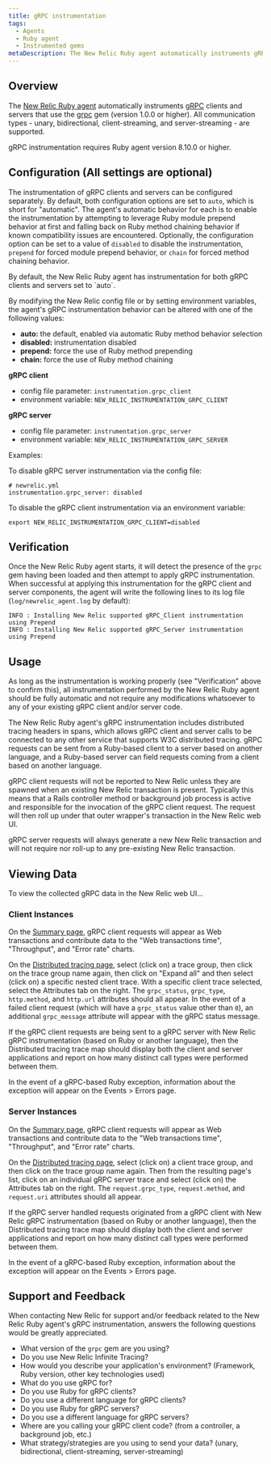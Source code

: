 ```yaml
---
title: gRPC instrumentation
tags:
  - Agents
  - Ruby agent
  - Instrumented gems
metaDescription: The New Relic Ruby agent automatically instruments gRPC clients and servers.
---
```


## Overview

The [New Relic Ruby agent](/docs/agents/ruby-agent/getting-started/new-relic-ruby) automatically instruments [gRPC](https://grpc.io/) clients and servers that use the [grpc](https://rubygems.org/gems/grpc) gem (version 1.0.0 or higher). All communication types - unary, bidirectional, client-streaming, and server-streaming - are supported.

<Callout variant="important">
  gRPC instrumentation requires Ruby agent version 8.10.0 or higher.
</Callout>


## Configuration (All settings are optional)

The instrumentation of gRPC clients and servers can be configured separately. By default, both configuration options are set to `auto`, which is short for "automatic". The agent's automatic behavior for each is to enable the instrumentation by attempting to leverage Ruby module prepend behavior at first and falling back on Ruby method chaining behavior if known compatibility issues are encountered. Optionally, the configuration option can be set to a value of `disabled` to disable the instrumentation, `prepend` for forced module prepend behavior, or `chain` for forced method chaining behavior.

<Callout variant="tip">
  By default, the New Relic Ruby agent has instrumentation for both gRPC clients and servers set to `auto`.

  By modifying the New Relic config file or by setting environment variables, the agent's gRPC instrumentation behavior can be altered with one of the following values:

  - **auto:** the default, enabled via automatic Ruby method behavior selection
  - **disabled:** instrumentation disabled
  - **prepend:** force the use of Ruby method prepending
  - **chain:** force the use of Ruby method chaining

  **gRPC client**
  - config file parameter: `instrumentation.grpc_client`
  - environment variable: `NEW_RELIC_INSTRUMENTATION_GRPC_CLIENT`

  **gRPC server**
  - config file parameter: `instrumentation.grpc_server`
  - environment variable: `NEW_RELIC_INSTRUMENTATION_GRPC_SERVER`

  Examples:

  To disable gRPC server instrumentation via the config file:

  ```
  # newrelic.yml
  instrumentation.grpc_server: disabled
  ```

  To disable the gRPC client instrumentation via an environment variable:

  ```
  export NEW_RELIC_INSTRUMENTATION_GRPC_CLIENT=disabled
  ```
</Callout>


## Verification

Once the New Relic Ruby agent starts, it will detect the presence of the `grpc` gem having been loaded and then attempt to apply gRPC instrumentation. When successful at applying this instrumentation for the gRPC client and server components, the agent will write the following lines to its log file (`log/newrelic_agent.log` by default):

```
INFO : Installing New Relic supported gRPC_Client instrumentation using Prepend
INFO : Installing New Relic supported gRPC_Server instrumentation using Prepend
```


## Usage

As long as the instrumentation is working properly (see "Verification" above to confirm this), all instrumentation performed by the New Relic Ruby agent should be fully automatic and not require any modifications whatsoever to any of your existing gRPC client and/or server code.

The New Relic Ruby agent's gRPC instrumentation includes distributed tracing headers in spans, which allows gRPC client and server calls to be connected to any other service that supports W3C distributed tracing. gRPC requests can be sent from a Ruby-based client to a server based on another language, and a Ruby-based server can field requests coming from a client based on another language.

<Callout variant="important">
  gRPC client requests will not be reported to New Relic unless they are spawned when an existing New Relic transaction is present. Typically this means that a Rails controller method or background job process is active and responsible for the invocation of the gRPC client request. The request will then roll up under that outer wrapper's transaction in the New Relic web UI.

  gRPC server requests will always generate a new New Relic transaction and will not require nor roll-up to any pre-existing New Relic transaction.
</Callout>


## Viewing Data

To view the collected gRPC data in the New Relic web UI...

### Client Instances

On the [Summary page](/docs/apm/applications-menu/monitoring/apm-overview-page), gRPC client requests will appear as Web transactions and contribute data to the "Web transactions time", "Throughput", and "Error rate" charts.

On the [Distributed tracing page](/docs/apm/agents/ruby-agent/configuration/distributed-tracing-ruby-agent/), select (click on) a trace group, then click on the trace group name again, then click on "Expand all" and then select (click on) a specific nested client trace. With a specific client trace selected, select the Attributes tab on the right. The `grpc_status`, `grpc_type`, `http.method`, and `http.url` attributes should all appear. In the event of a failed client request (which will have a `grpc_status` value other than `0`), an additional `grpc_message` attribute will appear with the gRPC status message.

If the gRPC client requests are being sent to a gRPC server with New Relic gRPC instrumentation (based on Ruby or another language), then the Distributed tracing trace map should display both the client and server applications and report on how many distinct call types were performed between them.

In the event of a gRPC-based Ruby exception, information about the exception will appear on the Events > Errors page.

### Server Instances

On the [Summary page](/docs/apm/applications-menu/monitoring/apm-overview-page), gRPC client requests will appear as Web transactions and contribute data to the "Web transactions time", "Throughput", and "Error rate" charts.

On the [Distributed tracing page](/docs/apm/agents/ruby-agent/configuration/distributed-tracing-ruby-agent/), select (click on) a client trace group, and then click on the trace group name again. Then from the resulting page's list, click on an individual gRPC server trace and select (click on) the Attributes tab on the right. The `request.grpc_type`, `request.method`, and `request.uri` attributes should all appear.

If the gRPC server handled requests originated from a gRPC client with New Relic gRPC instrumentation (based on Ruby or another language), then the Distributed tracing trace map should display both the client and server applications and report on how many distinct call types were performed between them.

In the event of a gRPC-based Ruby exception, information about the exception will appear on the Events > Errors page.


## Support and Feedback

When contacting New Relic for support and/or feedback related to the New Relic Ruby agent's gRPC instrumentation, answers the following questions would be greatly appreciated.

- What version of the `grpc` gem are you using?
- Do you use New Relic Infinite Tracing?
- How would you describe your application's environment? (Framework, Ruby version, other key technologies used)
- What do you use gRPC for?
- Do you use Ruby for gRPC clients?
- Do you use a different language for gRPC clients?
- Do you use Ruby for gRPC servers?
- Do you use a different language for gRPC servers?
- Where are you calling your gRPC client code? (from a controller, a background job, etc.)
- What strategy/strategies are you using to send your data? (unary, bidirectional, client-streaming, server-streaming)
